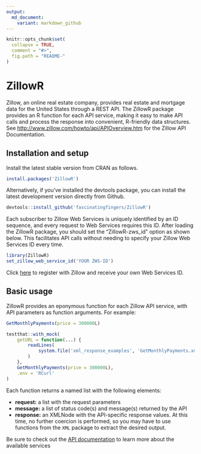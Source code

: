 ```yaml
---
output:
  md_document:
    variant: markdown_github
---
```


<!-- README.md is generated from README.Rmd. Please edit that file -->

```r
knitr::opts_chunk$set(
  collapse = TRUE,
  comment = "#>",
  fig.path = "README-"
)
```

# ZillowR

Zillow, an online real estate company, provides real estate and mortgage data
for the United States through a REST API. The ZillowR package provides an R
function for each API service, making it easy to make API calls and process the
response into convenient, R-friendly data structures. See
<http://www.zillow.com/howto/api/APIOverview.htm> for the Zillow API
Documentation.

## Installation and setup

Install the latest stable version from CRAN as follows.

```r
install.packages('ZillowR')
```

Alternatively, if you've installed the devtools package, you can install the
latest development version directly from Github.

```r
devtools::install_github('fascinatingfingers/ZillowR')
```

Each subscriber to Zillow Web Services is uniquely identified by an ID
sequence, and every request to Web Services requires this ID. After loading the
ZillowR package, you should set the "ZillowR-zws_id" option as shown below. This
facilitates API calls without needing to specify your Zillow Web Services ID
every time.

```r
library(ZillowR)
set_zillow_web_service_id('YOUR ZWS-ID')
```

Click [here](http://www.zillow.com/webservice/Registration.htm) to register with
Zillow and receive your own Web Services ID.

## Basic usage

ZillowR provides an eponymous function for each Zillow API service, with API
parameters as function arguments. For example:

```r
GetMonthlyPayments(price = 300000L)
```

```r
testthat::with_mock(
    getURL = function(...) {
        readLines(
            system.file('xml_response_examples', 'GetMonthlyPayments.xml', package = 'ZillowR')
        )
    },
    GetMonthlyPayments(price = 300000L),
    .env = 'RCurl'
)
```

Each function returns a named list with the following elements:

  * **request:** a list with the request parameters
  * **message:** a list of status code(s) and message(s) returned by the API
  * **response:** an XMLNode with the API-specific response values. At this time,
    no further coercion is performed, so you may have to use functions from the
    `XML` package to extract the desired output.

Be sure to check out the [API documentation](http://www.zillow.com/howto/api/APIOverview.htm)
to learn more about the available services
